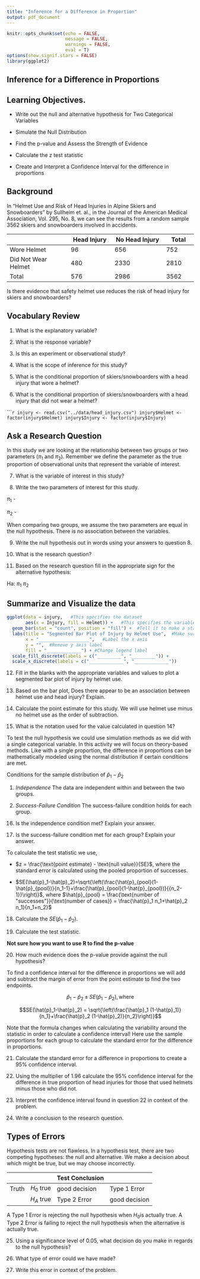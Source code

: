 ```yaml
---
title: "Inference for a Difference in Proportion"
output: pdf_document
---
```


```r
knitr::opts_chunk$set(echo = FALSE, 
                      message = FALSE,
                      warnings = FALSE, 
                      eval = T)
options(show.signif.stars = FALSE)
library(ggplot2)
```

## Inference for a Difference in Proportions

## Learning Objectives.

* Write out the null and alternative hypothesis for Two Categorical Variables

* Simulate the Null Distribution

* Find the p-value and Assess the Strength of Evidence

* Calculate the z test statistic

* Create and Interpret a Confidence Interval for the difference in proportions

## Background
In "Helmet Use and Risk of Head Injuries in Alpine Skiers and Snowboarders" by Sullheim et. al., in the Journal of the American Medical Association, Vol. 295, No. 8, we can see the results from a random sample 3562 skiers and snowboarders involved in accidents. 

|                            |     Head Injury    |     No Head Injury    |     Total    |
|----------------------------|--------------------|-----------------------|--------------|
|     Wore Helmet            |     96             |     656               |     752      |
|     Did Not Wear Helmet    |     480            |     2330              |     2810     |
|     Total                  |     576            |     2986              |     3562     |

Is there evidence that safety helmet use reduces the risk of head injury for skiers and snowboarders? 

## Vocabulary Review

1.  What is the explanatory variable?

\vspace{0.5in}

2. What is the response variable?

\vspace{0.5in}

3. Is this an experiment or observational study?

\vspace{0.5in}

4.  What is the scope of inference for this study?

\vspace{1in}

5. What is the conditional proportion of skiers/snowboarders with a head injury that wore a helmet?

\vspace{1in}

6. What is the conditional proportion of skiers/snowboarders with a head injury that did not wear a helmet?

\vspace{1in}

``````r
injury <- read.csv("../data/head_injury.csv")
injury$Helmet <- factor(injury$Helmet)
injury$Injury <- factor(injury$Injury)
```

 
## Ask a Research Question

In this study we are looking at the relationship between two groups or two parameters ($\pi_1$ and $\pi_2$).  Remember we define the parameter as the true proportion of observational units that represent the variable of interest.  

7. What is the variable of interest in this study?

\vspace{0.5in}

8. Write the two parameters of interest for this study.

$\pi_1$ - 

\vspace{0.5in}

$\pi_2$ - 

\vspace{0.5in}

When comparing two groups, we assume the two parameters are equal in the null hypothesis.  There is no association between the variables.

9.  Write the null hypothesis out in words using your answers to question 8.

\vspace{1in}

10.  What is the research question?

\vspace{1in}

11. Based on the research question fill in the appropriate sign for the alternative hypothesis:

Ha: $\pi_1$   \hspace{.5in}      $\pi_2$

## Summarize and Visualize the data

```r
ggplot(data = injury,   #This specifies the dataset
       aes(x = Injury, fill = Helmet)) +   #This specifies the variables
  geom_bar(stat = "count", position = "fill") +  #Tell it to make a stacked bar plot
  labs(title = "Segmented Bar Plot of Injury by Helmet Use",  #Make sure to title your plot 
       x = "___________________",   #Label the x axis
       y = "",  #Remove y axis label
       fill = "_____________") + #Change legend label
  scale_fill_discrete(labels = c("_________", "_________")) +
  scale_x_discrete(labels = c("_____________", "_____________"))

```

12.  Fill in the blanks with the appropriate variables and values to plot a segmented bar plot of injury by helmet use.

\vspace{1in}

13.  Based on the bar plot, Does there appear to be an association between helmet use and head injury?  Explain.

\vspace{1in}

14.  Calculate the point estimate for this study.  We will use helmet use minus no helmet use as the order of subtraction.

\vspace{1in}


15. What is the notation used for the value calculated in question 14?


\vspace{0.5in}

To test the null hypothesis we could use simulation methods as we did with a single categorical variable. In this activity we will focus on theory-based methods.  Like with a single proportion, the difference in proportions can be mathematically modeled using the normal distribution if certain conditions are met.

Conditions for the sample distribution of $\hat{p}_1-\hat{p}_2$

  1. *Independence*  The data are independent within and between the two groups.

  2. *Success-Failure Condition* The success-failure condition holds for each group.

\vspace{.25in}


16.  Is the independence condition met? Explain your answer.

\vspace{1in}

17. Is the success-failure condition met for each group?  Explain your answer.

\vspace{1in}

To calculate the test statistic we use,

- $z = \frac{\text{point estimate} - \text{null value}}{SE}$, where the standard error is calculated using the pooled proportion of successes.

- $SE(\hat{p}_1-\hat{p}_2)=\sqrt{\left(\frac{\hat{p}_{pool}(1-\hat{p}_{pool})}{n_1-1}+\frac{\hat{p}_{pool}(1-\hat{p}_{pool})}{{n_2-1}}\right)}$, where $\hat{p}_{pool} = \frac{\text{number of "successes"}}{\text{number of cases}} = \frac{\hat{p}_1 n_1+\hat{p}_2 n_1}{n_1+n_2}$

\vspace{.25in}

18. Calculate the $SE(\hat{p}_1-\hat{p}_2)$.

\vspace{1in}

19. Calculate the test statistic.

\vspace{1in}

**Not sure how you want to use R to find the p-value**

20.  How much evidence does the p-value provide against the null hypothesis?

\vspace{0.5in}

To find a confidence interval for the difference in proportions we will add and subtract the margin of error from the point estimate to find the two endpoints.

   $$\hat{p}_1-\hat{p}_2\pm SE(\hat{p}_1-\hat{p}_2), \text{where}$$
 
   $$SE(\hat{p}_1-\hat{p}_2) = \sqrt{\left(\frac{\hat{p}_1 (1-\hat{p}_1)}{n_1}+\frac{\hat{p}_2 (1-\hat{p}_2)}{n_2}\right)}$$
 
Note that the formula changes when calculating the variability around the statistic in order to calculate a confidence interval!  Here use the sample proportions for each group to calculate the standard error for the difference in proportions.  

21. Calculate the standard error for a difference in proportions to create a 95% confidence interval.  

\vspace{1in}

22. Using the multiplier of 1.96 calculate the 95% confidence interval for the difference in true proportion of head injuries for those that used helmets minus those who did not.

\vspace{1in}

23. Interpret the confidence interval found in question 22 in context of the problem.

\vspace{1in}

24. Write a conclusion to the research question.

\vspace{1in}


## Types of Errors

Hypothesis tests are not flawless. In a hypothesis test, there are two competing hypotheses: the null and alternative. We make a decision about which might be true, but we may choose incorrectly.  

|       |            | Test Conclusion |                |
|:-----:|:----------:|-----------------|----------------|
| Truth | $H_0$ true |  good decision  |  Type 1 Error  |
|       | $H_A$ true |  Type 2 Error   |  good decision |

A Type 1 Error is rejecting the null hypothesis when $H_0$is actually true. A Type 2 Error is failing to reject the null hypothesis when the alternative is actually true.

25.  Using a significance level of 0.05, what decision do you make in regards to the null hypothesis?

\vspace{0.5in}

26. What type of error could we have made?

\vspace{0.5in}

27.  Write this error in context of the problem.

\vspace{1in}

